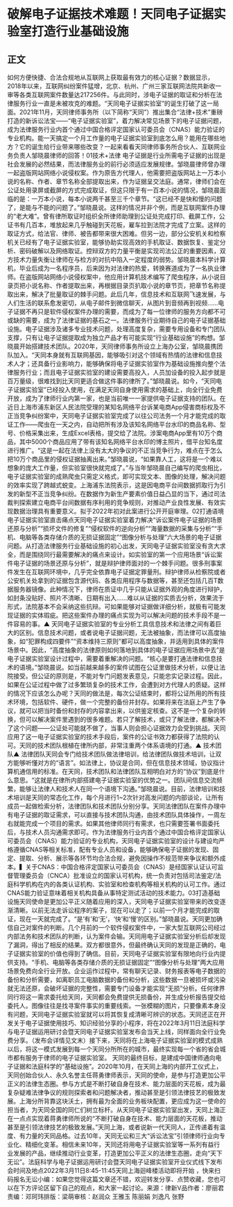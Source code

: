 # 破解电子证据技术难题！天同电子证据实验室打造行业基础设施
## 正文
如何方便快捷、合法合规地从互联网上获取最有效力的核心证据？数据显示，2018年以来，互联网纠纷案件猛增，北京、杭州、广州三家互联网法院共新收一审等各类互联网案件数量达217256件。与此同时，涉电子证据的取证和分析在法律服务行业一直是未被攻克的难题。“天同电子证据实验室”的诞生打破了这一局面。2021年11月，天同律师事务所（以下简称“天同”）推出集合“法律+技术”重磅打造的新诉讼法宝——“电子证据实验室”，着力解决常见场景下的电子证据问题，成为法律服务行业内首个通过中国合格评定国家认可委员会（CNAS）能力验证的专业机构。能一天搞定一个月工作量的电子证据实验室到底怎么用？能用在哪些地方？它的诞生给行业带来哪些改变？一起来看看天同律师事务所合伙人、互联网业务负责人邹晓晨律师的回答！01技术+法律 电子证据是行业所需电子证据的出现是社会发展的必然结果，而法律服务业的前行必须适应发展规律。邹晓晨律师曾办理一起盗版网站网络小说侵权案。作为原告方代理人，他需要把盗版网站上一万本小说的名称、作者、章节名称全部提取出来，作为证据呈交法庭。通常，律师们会在公证处用录屏或截屏的方式完成取证，但这只限于有一百本小说的情况，邹晓晨面临的是：一万本小说，每本小说两千甚至三千个章节。“这已经不是快和慢的问题了，是能与不能的问题了。”邹晓晨说。这样的情况并非个例，而是互联网案件办理的“老大难”。曾有律所取证时组织全所律师助理到公证处完成打印、截屏工作，公证书有几百本，堆放起来几乎触碰到天花板，雇车拉到法院才完成了立案。这样的取证方式，给法官、律师、被告都带来很大困难。但另一边，部分公安机关和检察机关已经有了电子证据实验室，能够协助实现高效的手机取证、数据恢复、鉴定分析、密码破解以及网络取证。控辩双方的力量平衡是实现司法公正的重要因素，双方技术力量失衡让律师在与检方的对抗中陷入一定程度的弱势。邹晓晨本科学计算机，毕业后成为一名程序员，后来因为对法律的热爱，转换赛道成为了一名执业律师。在盗版网站网络小说侵权案中，他应用计算机技术编写了爬虫程序，从小说目录页把小说名称、作者提取出来，再根据目录页扒取小说的章节页，把章节名称提取出来，解决了批量取证的棘手问题。此后几年，信息技术和互联网飞速发展，与人们生活的联系愈发密切，从电子邮件到微信聊天，从图片到音频再到视频……电子证据不再只是软件侵权案件办理的需要，而成为了每一位律师的服务方向都不可或缺的需要，成为了法律证据的基石之一。法律服务行业期待自己的电子证据基础设施。电子证据涉及诸多专业技术问题，处理高度复杂，需要专用设备和专门团队支撑，只有让电子证据提取成为独立产品才有可能实现“行业基础设施”的构想。邹晓晨开始搭建技术团队。2020年，天同律师事务所设立上海办公室，邹晓晨携团队加入。“天同本身就有互联网基因，能够吸引对这个领域有热情的法律和信息技术人才；还具备行业影响力，能够确保将电子证据实验室作为基础设施推向整个法律服务行业；而且电子证据实验室的建设需要高投入，人员加设备的投入起步就是百万量级，很难找到比天同更适合做这件事的律所了。”邹晓晨说。如今，“天同电子证据实验室”已经投入使用，在满足天同自身使用需求的基础上，向全行业免费开放，成为了律师行业内第一家，也是当前唯一一家提供电子证据支持的团队。在近日上海市浦东新区人民法院受理的某知名网络平台诉某电商App侵害商标权及不正当竞争纠纷案中，天同电子证据实验室完成了以往公司法务一个月才能完成的取证工作——爬虫在一天之内，自动把所有涉及该知名网络平台水印的商品名称、型号、价格采集出来，生成Excel表格，提交给了法院。涉案电商App里有10万个商品，其中5000个商品应用了带有该知名网络平台水印的博主照片，借平台知名度进行推广。“这是一起在法律上没有太大的争议的不正当竞争行为，难点在于怎么把10万个商品里的侵权证据抽离出来。”邹晓晨说，“如果靠人工，这将是一个难以想象的庞大工作量，但实验室很快就完成了。”与当年邹晓晨自己编写的爬虫相比，电子证据实验室的成熟爬虫只需定义格式，即可实现文本、图像的处理，解决问题的效率实现了跨越式蜕变。上海浦东法院表示，这是因电商平台间数据抓取行为引发的新型不正当竞争纠纷。在数据作为新生产要素价值日益凸显的当下，通过司法裁判探索建立电商平台间数据有序利用的竞争规则，对推动产业良性发展、有效实现数据治理具有重要意义。拟于2022年初对此案进行公开开庭审理。02打通语境电子证据实验室直击痛点天同电子证据实验室着力解决“诉讼案件电子证据的场景还原与分析”“损坏文件的修复”“侵权软件的逆向分析”“海量数据的采集与分析”“手机、电脑等各类存储介质的无损证据固定”“图像分析与处理”六大场景的电子证据问题。从打造法律服务行业基础设施的初心出发，天同电子证据实验室没有贪大求全，而是围绕同行最需要解决的痛点来设计。如实验室的第一个应用场景“诉讼案件电子证据的场景还原与分析”，就是辩护律师面对的一个棘手问题。很多刑事案件发生在互联网环境中，几乎完全依靠电子证据定罪量刑。辩护律师从检察院或者公安机关处拿到的证据包含源代码、各类应用程序与数据等，甚至还包括几百T数据服务器镜像。此种情况下，律师在质证中几乎只能从证据外观的角度进行辩护，如封条没贴好、照片不清晰、日期有出入……难以从证据的实质去分析，效果流于形式，法院基本不会采纳这些抗辩。可如果能够对证据做详细分析，就极有可能发现证据的实体瑕疵。把这些案件办理的痛点实现为可以解决问题的技术手段不是一件容易的事。▲ 天同电子证据实验室的专业分析工具信息技术和法律之间有着巨大的区别。信息技术问题，或者说电子证据问题，无法被抽象，而法律可以高度抽象，如“犯罪构成四要件”“资本维持三原则”都可以高度抽象，并适用到具体的案件场景中。因此，“高度抽象的法律原则如何落地到具体的电子证据应用场景中去”是电子证据实验室设计过程中，需要着重解决的问题。“核心是要打通法律和信息技术的语境。”邹晓晨说。如当前越来越多的案件试图在公证里做技术分析，以便让法院接受。但公证的原则是，不能对专门问题发表意见，只能忠实记录过程。因此，如果在公证过程中做了过多繁琐复杂的技术工作，会遭到对方代理人的质疑。这样的情况下应该怎么办呢？天同的做法是，每次公证结束时，都将公证所用的所有技术环境，包括软件、硬件，做一个完整的备份并封存。如果将来在法庭上产生了争议，就可以把当时备份和封存的内容拿出来，以供鉴定核查。这不是一个复杂的转换，但可以解决案件里遇到的很多难题。若只了解技术，或只了解法律，都解决不了这个问题——公证处可能就不做了，当事人则会担心证据效力会受到挑战。天同应用了这一电子证据实验室的技术手段后，案件的公证书效力都获得了法院的认可。天同的技术团队根植在律所内部，非常注重两个体系语境的打通。▲ 技术团队▲ 法律团队天同会专门给技术团队做法律培训，给法律团队做技术培训，让双方能够听懂对方的“语言”。如法律上，协议是合同，但在信息技术领域，协议指计算机通信用的标准。在天同，技术团队和法律团队互相明白对方的“协议”到底是什么意思。“这就是在律所内部搭建电子证据实验室的优势之一。团队间信息交流频繁，能够让法律人和技术人在同一个语境下沟通。”邹晓晨说。目前，法律培训和技术培训是天同的常态化工作，每个月进行1~2次针对高发问题的内部谈论，让所有成员一起做检索分析，法律团队和技术团队分别分享。天同法律团队在案件办理中有电子证据的取证需求，可以直接与技术团队沟通，由技术团队具体操作，一周左右就能完成一个项目的需求。如果其他律师同行有需求，也只需要签署书面委托后，与技术人员沟通需求即可。作为法律服务行业内首个通过中国合格评定国家认可委员会（CNAS）能力验证的专业机构，天同电子证据实验室的设计与建设均严格遵循CNAS等相关标准，配有专业人员和设备，能够确保电子证据的发现、固定、提取、分析、展示等各环节均合法合规，避免因操作不规范带来争议和额外成本。▍关于CNAS：中国合格评定国家认可委员会（CNAS）是经国家认证认可监督管理委员会（CNCA）批准设立的国家认可机构，统一负责对包括司法鉴定/法庭科学机构在内的各类认证机构、实验室和检查机构等相关机构的认可工作。通过CNAS能力验证意味着相关机构具备从事特定测试活动的技术能力。03打造基础设施天同使命是更加公平正义随着应用的深入，天同电子证据实验室带来的改变逐渐清晰。以前无法走诉讼程序的案子，现在可以走了；以前一个月才能完成的取证，现在一天就完成了。“是‘有’和‘无’，‘快’和‘慢’的区别。”邹晓晨说。天同更加确信自己对案件的判断。几个月前的一个软件侵权案件中，一家大型互联网公司经过内部法务和技术团队的判断，认为案件会输。天同用电子证据实验室分析后却发现了漏洞，得出了相反的结果。双方都很意外，但最终确认天同的发现是正确的，电子证据实验室的价值也得到了确信。目前，天同电子证据实验室有限地向行业内提供支持。“手机、电脑等各类存储介质的无损证据固定”“图像分析与处理”两大应用场景免费向全行业开放。企业运作过程中，常有聊天记录、财务报表等电子数据的备份和分析需要，如离职员工电脑数据的备份和分析，这些数据一旦被损坏或污染就无法还原，会破坏证据的完整性，需要专门设备才能实现“无损”分析。任何律界同行将这一需求委托给天同，天同都会免费提供无损备份，并生成分析报告提交给委托人。图像往往是找寻案件事实的重要线索。一张模糊的图片，只要像素本身没有问题，天同电子证据实验室就可以将其恢复成清晰可辨识的状态。天同还正在开发关于电子证据使用技巧、知识经验分享的小程序，将在2022年3月11日法庭科学与电子证据运用研讨会暨天同电子证据实验室发布会当天上线，同样面向全行业免费分享。（发布会详情见文末）接下来，天同将在上海电子证据实验室的模式成熟以后，将这一模式发展到每一个天同分所所在的城市，最终实现每一个省的省会城市都有服务于律师的电子证据实验室。  天同的最终目标，是建成中国律师通向电子证据和法庭科学的“基础设施”。2020年10月，在天同上海的内部开工仪式上，天同创始合伙人、永久名誉主任蒋勇律师表示，天同的使命，是参与打造更加公平正义的法律生态圈。参与方式是不断打破自身在技术、能力层面的天花板，成为最复杂疑难法律争议的规则探索者和问题解决者，推动甚至是引领法律技艺的极致发展。上海分所背靠这块沃土，拥有最为全面的业务板块配置，更应成为这一使命的担当者，为天同全国的同仁们树立标杆。从天同电子证据实验室出发，天同上海正在一点点实现着蒋勇律师所说的“不断打破自身在技术、能力层面的天花板，推动甚至是引领法律技艺的极致发展。”天同上海，或者说新一代天同人，正传递着有温度、有力量的天同品格。过去10年，天同无讼和三大“诉讼法宝”引领律师行业向专业化、精细化变革。相信未来10年，天同还将用电子证据实验室等一系列有益行业发展的产品，继续推动行业变革，打造更加公平正义的法律生态圈，走向“天下无讼”。法庭科学与电子证据运用研讨会暨天同电子证据实验室开业仪式线下发布会时间及地点2022年3月11日8:45-11:45天同上海迴峰楼活动即将开始 ，快来扫码报名无讼小编：如果您觉得这篇文章还不错，欢迎转发分享、点赞收藏，您也可以在下方评论区留下自己的观点，和大家一起讨论。来源：律新V品作者：廖丽君责编：邓珂玮排版：梁萌审核：赵润众 王雅玉 陈丽娟 刘逸凡 张野